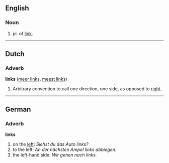 == English ==
===Noun===

#pl. of [[link]].

----
==Dutch==
===Adverb===

'''links''' ([[meer links]], [[meest links]])

# Arbitrary convention to call one direction, one side, as opposed to [[right]].

----

==German==
===Adverb===
'''links'''

# on the [[left]]: ''Siehst du das Auto links?''
# to the left: ''An der nächsten Ampel links abbiegen.''
# the left-hand side: ''Wir gehen nach links.''